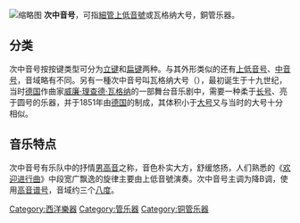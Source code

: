 [[File:Double_Wagner_tuba_by_Alexander.jpg|缩略图]]
'''次中音号'''，可指[[細管上低音號|細管上低音號]]或瓦格纳大号，銅管乐器。
== 分类 ==
次中音号按按键类型可分为[[立键|立键]]和[[扁键|扁键]]两种。与其外形类似的还有[[上低音號|上低音号]]、[[中音號|中音号]]，音域略有不同。另有一種次中音号叫瓦格纳大号（{{lang|en|Wagner tuba}}），最初诞生于十九世纪，当时[[德国|德国]]作曲家[[威廉·理查德·瓦格纳|威廉·理查德·瓦格纳]]的一部舞台音乐剧中，需要一种柔于[[长号|长号]]、亮于圆号的乐器，并于1851年由[[德国|德国]]的{{Link-de|卡尔·威廉·莫里兹|Carl Wilhelm Moritz}}制成，其体积小于[[大号|大号]]又与当时的大号十分相似。

== 音乐特点 ==
次中音号有乐队中的抒情[[男高音|男高音]]之称，音色朴实大方，舒缓悠扬，人们熟悉的《[[欢迎进行曲|欢迎进行曲]]》中段宽广飘逸的旋律主要由上低音號演奏。次中音号主调为降B调，使用[[譜號|高音谱号]]，音域约三个[[八度|八度]]。

[[Category:西洋樂器|Category:西洋樂器]]
[[Category:管乐器|Category:管乐器]]
[[Category:铜管乐器|Category:铜管乐器]]